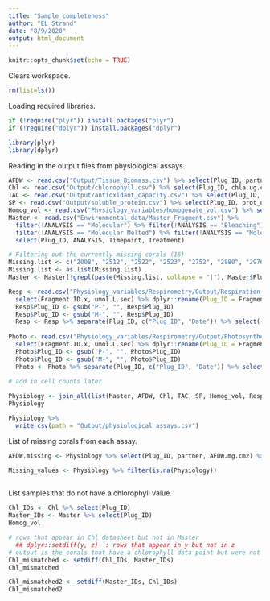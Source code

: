 ```yaml
---
title: "Sample_completeness"
author: "EL Strand"
date: "8/9/2020"
output: html_document
---
```


```r
knitr::opts_chunk$set(echo = TRUE)
```

Clears workspace. 
```r
rm(list=ls())
```

Loading required libraries. 
```r
if (!require("plyr")) install.packages("plyr")
if (!require("dplyr")) install.packages("dplyr")

library(plyr)
library(dplyr)
```

Reading in the output files from physiological assays. 
```r
AFDW <- read.csv("Output/Tissue_Biomass.csv") %>% select(Plug_ID, partner, AFDW.mg.cm2)
Chl <- read.csv("Output/chlorophyll.csv") %>% select(Plug_ID, chla.ug.cm2, chlc2.ug.cm2)
TAC <- read.csv("Output/antioxidant_capacity.csv") %>% select(Plug_ID, CRE.umol.mgprot)
SP <- read.csv("Output/soluble_protein.csv") %>% select(Plug_ID, prot_ug.cm2)
Homog_vol <- read.csv("Physiology_variables/homogenate_vol.csv") %>% select(Plug_ID, vol_mL)
Master <- read.csv("Environmental_data/Master_Fragment.csv") %>%
  filter(!ANALYSIS == "Molecular") %>% filter(!ANALYSIS == "Bleaching") %>% filter(!ANALYSIS == "NA") %>% 
  filter(!ANALYSIS == "Molecular Melted") %>% filter(!ANALYSIS == "Molecular BB") %>% # need to keep "Physiology" and "Physiology/Molecular"
  select(Plug_ID, ANALYSIS, Timepoint, Treatment)

# Filtering out the currently missing corals (16). 
Missing.list <- c("2008", "2512", "2522", "2523", "2752", "2880", "2976", "3003", "1603", "1739", "2200", "2528", "2740", "2859", "2981", "2984")
Missing.list <- as.list(Missing.list)
Master <- Master[!grepl(paste(Missing.list, collapse = "|"), Master$Plug_ID),]

Resp <- read.csv("Physiology_variables/Respirometry/Output/Respiration.rates.csv") %>%
  select(Fragment.ID.x, umol.L.sec) %>% dplyr::rename(Plug_ID = Fragment.ID.x) %>% dplyr::rename(Resp_value = umol.L.sec)
  Resp$Plug_ID <- gsub("P-", "", Resp$Plug_ID)
  Resp$Plug_ID <- gsub("M-", "", Resp$Plug_ID)
  Resp <- Resp %>% separate(Plug_ID, c("Plug_ID", "Date")) %>% select(-Date)
  
Photo <- read.csv("Physiology_variables/Respirometry/Output/Photosynthesis.rates.csv") %>%
  select(Fragment.ID.x, umol.L.sec) %>% dplyr::rename(Plug_ID = Fragment.ID.x) %>% dplyr::rename(Photo_value = umol.L.sec)
  Photo$Plug_ID <- gsub("P-", "", Photo$Plug_ID)
  Photo$Plug_ID <- gsub("M-", "", Photo$Plug_ID)
  Photo <- Photo %>% separate(Plug_ID, c("Plug_ID", "Date")) %>% select(-Date)
  
# add in cell counts later

Physiology <- join_all(list(Master, AFDW, Chl, TAC, SP, Homog_vol, Resp, Photo), by='Plug_ID', type='left')
Physiology

Physiology %>%
  write_csv(path = "Output/physiological_assays.csv")
```

List of missing corals from each assay. 
```r
AFDW.missing <- Physiology %>% select(Plug_ID, partner, AFDW.mg.cm2) %>% filter(AFDW.mg.cm2 < 0)

Missing_values <- Physiology %>% filter(is.na(Physiology))
  
```


List samples that do not have a chlorophyll value. 
```r
Chl_IDs <- Chl %>% select(Plug_ID)
Master_IDs <- Master %>% select(Plug_ID)
Homog_vol

# rows that appear in Chl datasheet but not in Master
  ## dplyr::setdiff(y, z)  : rows that appear in y but not in z
# output is the corals that have a chlorophyll data point but were not in master spreadsheet
Chl_mismatched <- setdiff(Chl_IDs, Master_IDs) 
Chl_mismatched

Chl_mismatched2 <- setdiff(Master_IDs, Chl_IDs) 
Chl_mismatched2



```



